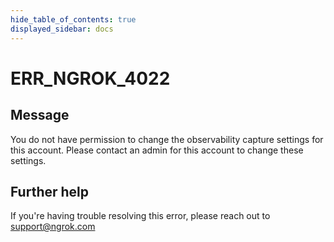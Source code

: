 ```yaml
---
hide_table_of_contents: true
displayed_sidebar: docs
---
```



# ERR_NGROK_4022

## Message

You do not have permission to change the observability capture settings for this account. Please contact an admin for this account to change these settings.

<ErrorDetails error="err_ngrok_4022" />

## Further help

If you're having trouble resolving this error, please reach out to [support@ngrok.com](mailto:support@ngrok.com?subject=Help%20with%20ERR_NGROK_4022)
